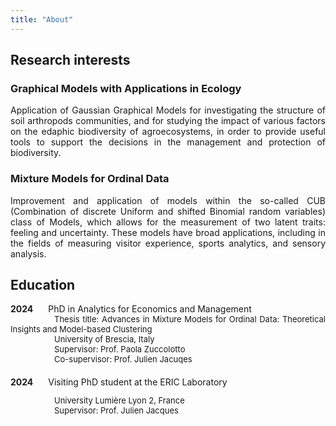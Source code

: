 ```yaml
---
title: "About"
---
```

<div style="text-align: justify;">
<!-- I am a **Ph.D. student in Statistics** enrolled in the Analytics for Economics and Management program within the Department of Economics and Management of the University of Brescia, Italy. -->

## Research interests

### Graphical Models with Applications in Ecology

Application of Gaussian Graphical Models for investigating the structure of soil arthropods communities, and for studying the impact of various factors on the edaphic biodiversity of agroecosystems, in order to provide useful tools to support the decisions in the management and protection of biodiversity.

### Mixture Models for Ordinal Data

Improvement and application of models within the so-called CUB (Combination of discrete Uniform and shifted Binomial random variables) class of Models, which allows for the measurement of two latent traits: feeling and uncertainty. These models have broad applications, including in the fields of measuring visitor experience, sports analytics, and sensory analysis. 
<!-- A first contribution in this field consisted in defining and studying the equivalence between the basic CUB and the CUM (Combination of discrete Uniform and linearly transformed Multinomial random variables). The second contribution consisted in developing a Multivariate CUB Model and a Model-based Clustering based on it. -->



## Education

**2024** <span style="margin-left: 20px;">PhD in Analytics for Economics and Management</span>
<p style="text-indent: 70px; margin: 0; font-size: 13px;">
   Thesis title: Advances in Mixture Models for Ordinal Data: Theoretical Insights and Model-based Clustering
</p>
<p style="text-indent: 70px; margin: 0; font-size: 13px;">
    University of Brescia, Italy
</p>
<p style="text-indent: 70px; margin: 0; font-size: 13px;">
    Supervisor: Prof. Paola Zuccolotto
</p>
<p style="text-indent: 70px; margin: 0; font-size: 13px;">
    Co-supervisor: Prof. Julien Jacuqes
</p>

<!-- Aggiungi un paragrafo vuoto o uno spazio per separare i blocchi -->
<p style="margin: 20px 0;"></p>

**2024** <span style="margin-left: 20px;">Visiting PhD student at the ERIC Laboratory</span>
<p style="text-indent: 70px; margin-bottom: 0; font-size: 13px;">
    University Lumière Lyon 2, France
</p>
<p style="text-indent: 70px; margin-top: 0; font-size: 13px;">
    Supervisor: Prof. Julien Jacques
</p>

<p style="margin: 20px 0;"></p>


<!-- **2020** <span style="margin-left: 20px;">Master's degree in  Business Administration (with honors)</span> -->
<!-- <p style="text-indent: 70px; margin-bottom: 0;font-size: 13px;"> -->
<!--     University of Brescia, Italy -->
<!-- </p> -->
<!-- <p style="text-indent: 70px; margin-top: 0;font-size: 13px;"> -->
<!--     Supervisor: Prof. Maurizio Carpita -->
<!-- </p> -->

<!-- <p style="margin: 20px 0;"></p> -->

<!-- **2018** <span style="margin-left: 20px;">Bachelor’s degree in Business Administration</span> -->
<!-- <p style="text-indent: 70px; margin-bottom: 0;font-size: 13px;"> -->
<!--     University of Brescia, Italy -->
<!-- </p> -->
<!-- <p style="text-indent: 70px; margin-top: 0;font-size: 13px;"> -->
<!--     Supervisor: Prof. Isabella Maffezzoni -->
<!-- </p> -->

<div>